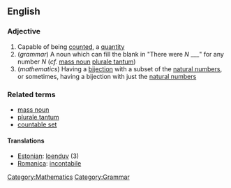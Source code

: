 ==English==

=== Adjective ===

# Capable of being [[count]]ed, a [[quantity]]
# (''grammar'') A noun which can fill the blank in "There were ''N'' ___" for any number ''N'' (''cf.'' [[mass noun]] [[plurale tantum]])
# (''mathematics'') Having a [[bijection]] with a subset of the [[natural numbers]], or sometimes, having a bijection with just the [[natural numbers]]

=== Related terms ===

* [[mass noun]]
* [[plurale tantum]]
* [[countable set]]

====Translations====
*[[Estonian]]: [[loenduv]] (3)
*[[Romanica]]: [[incontabile]]

[[Category:Mathematics]]
[[Category:Grammar]]
